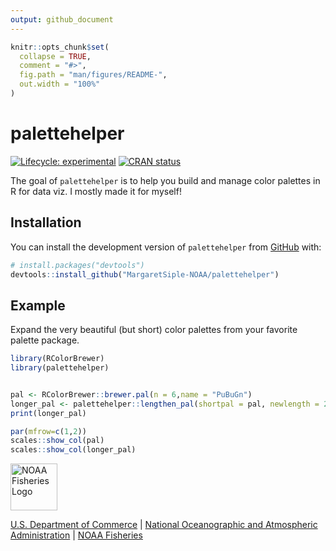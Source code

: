 ```yaml
---
output: github_document
---
```


<!-- README.md is generated from README.Rmd. Please edit that file -->

```r
knitr::opts_chunk$set(
  collapse = TRUE,
  comment = "#>",
  fig.path = "man/figures/README-",
  out.width = "100%"
)
```

# palettehelper

<!-- badges: start -->
[![Lifecycle: experimental](https://img.shields.io/badge/lifecycle-experimental-orange.svg)](https://lifecycle.r-lib.org/articles/stages.html#experimental)
[![CRAN status](https://www.r-pkg.org/badges/version/palettehelper)](https://CRAN.R-project.org/package=palettehelper)
<!-- badges: end -->

The goal of `palettehelper` is to help you build and manage color palettes in R for data viz. I mostly made it for myself!

## Installation

You can install the development version of `palettehelper` from [GitHub](https://github.com/) with:

``` r
# install.packages("devtools")
devtools::install_github("MargaretSiple-NOAA/palettehelper")
```

## Example

Expand the very beautiful (but short) color palettes from your favorite palette package.

```r
library(RColorBrewer)
library(palettehelper)


pal <- RColorBrewer::brewer.pal(n = 6,name = "PuBuGn")
longer_pal <- palettehelper::lengthen_pal(shortpal = pal, newlength = 20)
print(longer_pal)

par(mfrow=c(1,2))
scales::show_col(pal)
scales::show_col(longer_pal)
```

<img src="https://raw.githubusercontent.com/nmfs-fish-tools/nmfspalette/main/man/figures/noaa-fisheries-rgb-2line-horizontal-small.png" height="75" alt="NOAA Fisheries Logo">

[U.S. Department of Commerce](https://www.commerce.gov/) | [National Oceanographic and Atmospheric Administration](https://www.noaa.gov) | [NOAA Fisheries](https://www.fisheries.noaa.gov/)
